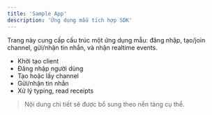 ```yaml
---
title: 'Sample App'
description: 'Ứng dụng mẫu tích hợp SDK'
---
```


Trang này cung cấp cấu trúc một ứng dụng mẫu: đăng nhập, tạo/join channel, gửi/nhận tin nhắn, và nhận realtime events.

- Khởi tạo client
- Đăng nhập người dùng
- Tạo hoặc lấy channel
- Gửi/nhận tin nhắn
- Xử lý typing, read receipts

> Nội dung chi tiết sẽ được bổ sung theo nền tảng cụ thể.
